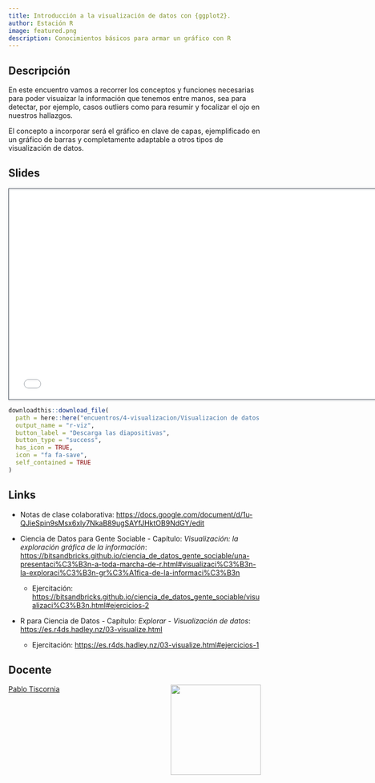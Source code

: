 ```yaml
---
title: Introducción a la visualización de datos con {ggplot2}. 
author: Estación R
image: featured.png
description: Conocimientos básicos para armar un gráfico con R
---
```


## Descripción

En este encuentro vamos a recorrer los conceptos y funciones necesarias para poder visuaizar la información que tenemos entre manos, sea para detectar, por ejemplo, casos outliers como para resumir y focalizar el ojo en nuestros hallazgos. 

El concepto a incorporar será el gráfico en clave de capas, ejemplificado en un gráfico de barras y completamente adaptable a otros tipos de visualización de datos.

## Slides

```{=html}
<iframe class="slide-deck" src="/encuentros/4-visualizacion/r-viz-speaker.html" height="420" width="747" style="border: 1px solid #2e3846;"></iframe>
```

```r
downloadthis::download_file(
  path = here::here("encuentros/4-visualizacion/Visualizacion de datos con ggplot2.pdf"),
  output_name = "r-viz",
  button_label = "Descarga las diapositivas",
  button_type = "success",
  has_icon = TRUE,
  icon = "fa fa-save",
  self_contained = TRUE
)
```

## Links

-   Notas de clase colaborativa: <https://docs.google.com/document/d/1u-QJieSpin9sMsx6xly7NkaB89ugSAYfJHktOB9NdGY/edit>

-   Ciencia de Datos para Gente Sociable - Capítulo: *Visualización: la exploración gráfica de la información*: <https://bitsandbricks.github.io/ciencia_de_datos_gente_sociable/una-presentaci%C3%B3n-a-toda-marcha-de-r.html#visualizaci%C3%B3n-la-exploraci%C3%B3n-gr%C3%A1fica-de-la-informaci%C3%B3n>

    - Ejercitación: <https://bitsandbricks.github.io/ciencia_de_datos_gente_sociable/visualizaci%C3%B3n.html#ejercicios-2>

-   R para Ciencia de Datos - Capítulo: *Explorar - Visualización de datos*: <https://es.r4ds.hadley.nz/03-visualize.html>

    - Ejercitación: <https://es.r4ds.hadley.nz/03-visualize.html#ejercicios-1>


## Docente

![](../../img/foto_perfil.jpeg){style="float: right; padding-left: 10px;" fig-alt="Foto de Pablo Tiscornia" width="180"}

[Pablo Tiscornia](https://pablotis.github.io/intro-r-quarto/profesor.html)
